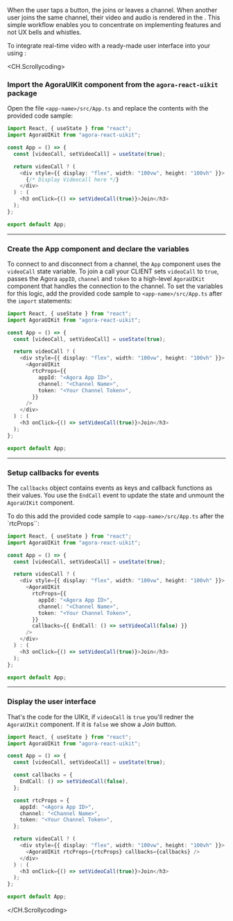 <PlatformWrapper platform="web">

When the user taps a button, the <Vpl k="CLIENT" /> joins or leaves a channel. When another user joins the same channel, their video and audio is rendered in the <Vpl k="CLIENT" />. This simple workflow enables you to concentrate on implementing <Vg k="COMPANY" /> features and not UX bells and whistles.

To integrate real-time video with a ready-made user interface into your <Vpl k="CLIENT" /> using <Vg k="UIK" />:

<CH.Scrollycoding>

### Import the AgoraUIKit component from the `agora-react-uikit` package

Open the file `<app-name>/src/App.ts` and replace the contents with the provided code sample:

```ts app.ts focus=1:2
import React, { useState } from "react";
import AgoraUIKit from "agora-react-uikit";

const App = () => {
  const [videoCall, setVideoCall] = useState(true);

  return videoCall ? (
    <div style={{ display: "flex", width: "100vw", height: "100vh" }}>
      {/* Display Videocall here */}
    </div>
  ) : (
    <h3 onClick={() => setVideoCall(true)}>Join</h3>
  );
};

export default App;
```

---

### Create the App component and declare the variables

To connect to and disconnect from a channel, the `App` component uses the `videoCall` state variable. To join a call your CLIENT sets `videoCall` to `true`, passes the Agora `appID`, `channel` and `token` to a high-level `AgoraUIKit` component that handles the connection to the channel. To set the variables for this logic, add the provided code sample to `<app-name>/src/App.ts` after the `import` statements:

```ts app.ts focus=6:10
import React, { useState } from "react";
import AgoraUIKit from "agora-react-uikit";

const App = () => {
  const [videoCall, setVideoCall] = useState(true);

  return videoCall ? (
    <div style={{ display: "flex", width: "100vw", height: "100vh" }}>
      <AgoraUIKit
        rtcProps={{
          appId: "<Agora App ID>",
          channel: "<Channel Name>",
          token: "<Your Channel Token>",
        }}
      />
    </div>
  ) : (
    <h3 onClick={() => setVideoCall(true)}>Join</h3>
  );
};

export default App;
```

---

### Setup callbacks for <Vg k="UIK" /> events

The `callbacks` object contains <Vg k="ENGINE" /> events as keys and callback functions as their values. You use the `EndCall` event to update the state and unmount the `AgoraUIKit` component.

To do this add the provided code sample to `<app-name>/src/App.ts` after the `rtcProps``:

```ts app.ts focus=15:15
import React, { useState } from "react";
import AgoraUIKit from "agora-react-uikit";

const App = () => {
  const [videoCall, setVideoCall] = useState(true);

  return videoCall ? (
    <div style={{ display: "flex", width: "100vw", height: "100vh" }}>
      <AgoraUIKit
        rtcProps={{
          appId: "<Agora App ID>",
          channel: "<Channel Name>",
          token: "<Your Channel Token>",
        }}
        callbacks={{ EndCall: () => setVideoCall(false) }}
      />
    </div>
  ) : (
    <h3 onClick={() => setVideoCall(true)}>Join</h3>
  );
};

export default App;
```

---

### Display the user interface

That's the code for the UIKit, if `videoCall` is `true` you'll redner the `AgoraUIKit` component. If it is `false` we show a _Join_ button.

```ts app.ts focus=1:26
import React, { useState } from "react";
import AgoraUIKit from "agora-react-uikit";

const App = () => {
  const [videoCall, setVideoCall] = useState(true);

  const callbacks = {
    EndCall: () => setVideoCall(false),
  };

  const rtcProps = {
    appId: "<Agora App ID>",
    channel: "<Channel Name>",
    token: "<Your Channel Token>",
  };

  return videoCall ? (
    <div style={{ display: "flex", width: "100vw", height: "100vh" }}>
      <AgoraUIKit rtcProps={rtcProps} callbacks={callbacks} />
    </div>
  ) : (
    <h3 onClick={() => setVideoCall(true)}>Join</h3>
  );
};

export default App;
```

</CH.Scrollycoding>

</PlatformWrapper>
